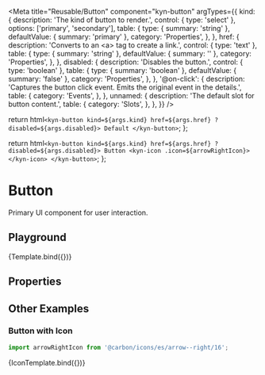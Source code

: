 
<Meta
  title="Reusable/Button"
  component="kyn-button"
  argTypes={{
    kind: {
      description: 'The kind of button to render.',
      control: { type: 'select' },
      options: ['primary', 'secondary'],
      table: {
        type: { summary: 'string' },
        defaultValue: { summary: 'primary' },
        category: 'Properties',
      },
    },
    href: {
      description: 'Converts to an &lt;a&gt; tag to create a link.',
      control: { type: 'text' },
      table: {
        type: { summary: 'string' },
        defaultValue: { summary: '' },
        category: 'Properties',
      },
    },
    disabled: {
      description: 'Disables the button.',
      control: { type: 'boolean' },
      table: {
        type: { summary: 'boolean' },
        defaultValue: { summary: 'false' },
        category: 'Properties',
      },
    },
    '@on-click': {
      description:
        'Captures the button click event. Emits the original event in the details.',
      table: {
        category: 'Events',
      },
    },
    unnamed: {
      description: 'The default slot for button content.',
      table: {
        category: 'Slots',
      },
    },
  }}
/>

  return html`
    <kyn-button kind=${args.kind} href=${args.href} ?disabled=${args.disabled}>
      Default
    </kyn-button>
  `;
};

  return html`
    <kyn-button kind=${args.kind} href=${args.href} ?disabled=${args.disabled}>
      Button
      <kyn-icon .icon=${arrowRightIcon}></kyn-icon>
    </kyn-button>
  `;
};

# Button

Primary UI component for user interaction.

## Playground

<Canvas>
  <Story
    name="Button"
    args={{
      kind: 'primary',
      href: '',
      disabled: false,
    }}
  >
    {Template.bind({})}
  </Story>
</Canvas>

## Properties

<ArgsTable story="Button" />

## Other Examples

### Button with Icon

```js
import arrowRightIcon from '@carbon/icons/es/arrow--right/16';
```

<Canvas>
  <Story
    name="Button with Icon"
    args={{
      kind: 'primary',
      href: '',
      disabled: false,
    }}
  >
    {IconTemplate.bind({})}
  </Story>
</Canvas>
